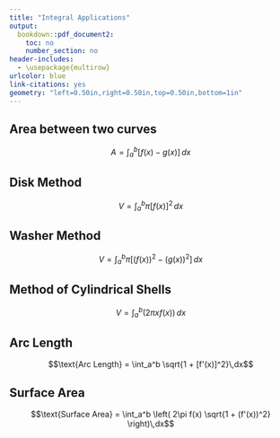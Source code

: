 ---
title: "Integral Applications"
output:
  bookdown::pdf_document2:
    toc: no
    number_section: no
header-includes:
  - \usepackage{multirow}
urlcolor: blue
link-citations: yes
geometry: "left=0.50in,right=0.50in,top=0.50in,bottom=1in"
---

## Area between two curves

$$A = \int_a^b [f(x) - g(x)]\,dx$$

## Disk Method

$$V = \int_a^b \pi [f(x)]^2\,dx$$

## Washer Method

$$V = \int_a^b \pi[(f(x))^2 - (g(x))^2]\,dx$$

## Method of Cylindrical Shells

$$V = \int_a^b (2\pi xf(x))\,dx$$

## Arc Length

$$\text{Arc Length} = \int_a^b \sqrt{1 + [f'(x)]^2}\,dx$$

## Surface Area

$$\text{Surface Area} = \int_a^b \left( 2\pi f(x) \sqrt{1 + (f'(x))^2} \right)\,dx$$
